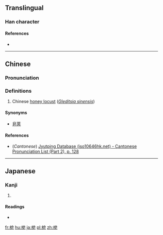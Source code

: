 ==Translingual==

===Han character===
{{Han char|rn=75|rad=木|as=07|sn=11|four=|canj=DHAP,XDHAP|ids=⿰木皂}}

====References====
* {{Han ref|kx=0528.190|dkj=14839|dj=0917.070|hdz=21216.040|uh=688D|ud=26765}}

----

==Chinese==
{{zh-forms}}

===Pronunciation===
{{zh-pron
|m=zào
|c=zou6
|mc=
|oc=
|ma=
|cat=pn
}}

===Definitions===
# {{context|archaic|lang=zh}} Chinese [[honey locust]] (''[[w:Gleditsia sinensis|Gleditsia sinensis]]'')

====Synonyms====
*[[皂莢]]

====References====
*(''Cantonese'') [http://www.iso10646hk.net/jp/document/download.jsp Jyutping Database (iso10646hk.net) - Cantonese Pronunciation List (Part 2), p. 128]

----

==Japanese==

===Kanji===
{{ja-kanji|grade=|rs=木07}}

# {{defn|lang=ja|sort=木07}}

====Readings====
* {{ja-readings|on=[[そう]] (sō), [[ぞう]] (zō)|kun=[[さいかち]] (saikachi)}}

[[fr:梍]]
[[hu:梍]]
[[ja:梍]]
[[pl:梍]]
[[zh:梍]]